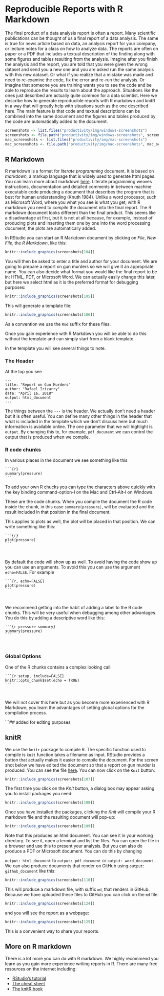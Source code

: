 # Reproducible Reports with R Markdown

The final product of a data analysis report is often a report. Many scientific publications can be thought of us a final report of a data analysis. The same is true for news article based on data, an analysis report for your company, or lecture notes for a class on how to analyze data. The reports are often on paper or a PDF that includes a textual description of the finding along with some figures and tables resulting from the analysis. Imagine after you finish the analysis and the report, you are told that you were given the wrong dataset and send you a new one and you are asked run the same analysis with this new dataset. Or what if you realize that a mistake was made and need to re-examine the code, fix the error and re-run the analysis. Or imagine that someone you are training wants you to see the code and be able to reproduce the results to learn about the approach. Situations like the ones just described are actually quite common for a data scientist. Here we describe how to generate reproducible reports with R markdown and knitR in a way that will greatly help with situations such as the one described here. The main feature is that code and textual descriptions can be combined into the same document and the figures and tables produced by the code are automatically added to the document. 



```r
screenshots <- list.files("productivity/img/windows-screenshots")
screenshots <- file.path("productivity/img/windows-screenshots", screenshots)
mac_screenshots <- list.files("productivity/img/mac-screenshots")
mac_screenshots <- file.path("productivity/img/mac-screenshots", mac_screenshots)
```


## R Markdown
R markdown is a format for _literate programming_ document. It is based on _markdown_, a markup language that is widely used to generate html pages. You can learn more about markdown [here](https://www.markdowntutorial.com/). Literate programming weaves instructions, documentation and detailed comments  in between machine executable code producing a document that describes the program that is best for human understanding (Knuth 1984). Unlike a word processor, such as Microsoft Word, where you what you see is what you get, with R markdown you need to _compile_ the document into the final report. The R markdown document looks different than the final product. This seems like a disadvantage at first, but it is not at all because, for example, instead of producing plots and inserting them one by one into the word processing document, the plots are automatically added. 

In RStudio you can start an R Markdown document by clicking on _File_, _New File_, the _R Markdown_, like this:

```r
knitr::include_graphics(screenshots[104]) 
```

You will then be asked to enter a title and author for your document. We are going to prepare a report on gun murders so we will give it an appropriate name. You can also decide what format you would like the final report to be in: HTML, PDF, or Microsoft Word. We can actually easily change this later, but here we select html as it is the preferred format for debugging purposes:

```r
knitr::include_graphics(screenshots[105]) 
```

This will generate a template file:

```r
knitr::include_graphics(screenshots[106]) 
```

As a convention we use the `Rmd` suffix for these files.

Once you gain experience with R Markdown you will be able to do this without the template and can simply start from a blank template.

In the template you will see several things to note.



### The Header

At the top you see

```
---
title: "Report on Gun Murders"
author: "Rafael Irizarry"
date: "April 16, 2018"
output: html_document
---
```

The things between the `---` is the header. We actually don't need a header but it is often useful. You can define many other things in the header that what is included in the template which we don't discuss here but much information is available online. The one parameter that we will highlight is  `output`. By changing this to, for example, `pdf_document` we can control the output that is produced when we compile. 

### R code chunks

In various places in the document we see something like this

<pre><code>```{r}
summary(pressure)
```
</code></pre>

To add your own R chucks you can type the characters above quickly with the key binding command-option-I on the Mac and Ctrl-Alt-I on Windows.


These are the code chunks. When you compile the document the R code inside the chunk, in this case `summary(pressure)`, will be evaluated and the result included in that position in the final document. 

This applies to plots as well, the plot will be placed in that position. We can write something like this:

<pre><code>```{r} 
plot(pressure)
```
</pre></code>


By default the code will show up as well. To avoid having the code show up you can use an arguments. To avoid this you can use the argument `echo=FALSE`. For example

<pre><code>```{r, echo=FALSE} 
plot(pressure)
```
</pre></code>

We recommend getting into the habit of adding a label to the R code chunks. This will be very useful when debugging among other advantages. You do this by adding a descriptive word like this:

<pre><code>```{r pressure-summary} 
summary(pressure)
```
</pre></code>

### Global Options

One of the R chunks contains a complex looking call 


<pre><code>```{r setup, include=FALSE}
knitr::opts_chunk$set(echo = TRUE)
```
</pre></code>

We will not cover this here but as you become more experienced with R Markdown, you learn the advantages of setting global options for the compilation process.

```## added for editing purposes


## knitR

We use the `knitr` package to compile R. The specific function used to compile is `knit` function takes a filename as input. RStudio provides a button that actually makes it easier to compile the document. For the screen shot below we have edited the document so that a report on gun murder is produced. You can see the file [here](https://raw.githubusercontent.com/rairizarry/murders/master/report.Rmd). You can now click on the `Knit` button:

```r
knitr::include_graphics(screenshots[107]) 
```


The first time you click on the _Knit_ button, a dialog box may appear asking you to install packages you need:

```r
knitr::include_graphics(screenshots[108]) 
```


Once you have installed the packages, clicking the _Knit_ will compile your R markdown file and the resulting document will pop-up:

```r
knitr::include_graphics(screenshots[109]) 
```

Note that this produces an html document. You can see it in your working directory. To see it, open a terminal and list the files. You can open the file in a browser and use this to present your analysis. But you can also do produce a PDF or Microsoft document. You can do this by changing 

`output: html_document` to `output: pdf_document` or `output: word_document`. We can also produce documents that render on GitHub using `output: github_document` like this:


```r
knitr::include_graphics(screenshots[110]) 
```

This will produce a markdown file, with suffix `md`, that renders in GitHub. Because we have uploaded these files to GitHub you can click on the `md` file:



```r
knitr::include_graphics(screenshots[124]) 
```

and you will see the report as a webpage:


```r
knitr::include_graphics(screenshots[125]) 
```

This is a convenient way to share your reports.


## More on R markdown

There is a lot more you can do with R markdown. We highly recommend you learn as you gain more experience writing reports in R. There are many free resources on the internet including:

* [RStudio's tutorial](https://rmarkdown.rstudio.com)
* [The cheat sheet](https://www.rstudio.com/wp-content/uploads/2015/02/rmarkdown-cheatsheet.pdf)
* [The knitR book](https://yihui.name/knitr/)



